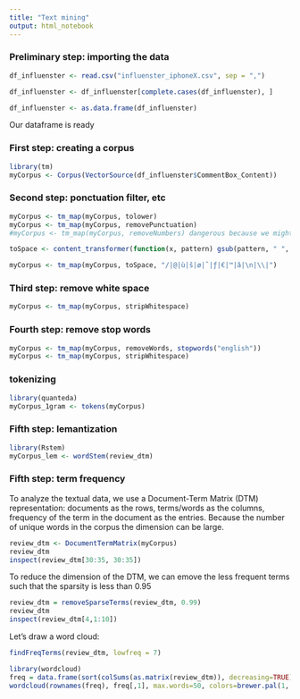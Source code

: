 ```yaml
---
title: "Text mining"
output: html_notebook
---
```

### Preliminary step: importing the data

```r
df_influenster <- read.csv("influenster_iphoneX.csv", sep = ",")

df_influenster <- df_influenster[complete.cases(df_influenster), ]

df_influenster <- as.data.frame(df_influenster)
```
Our dataframe is ready

### First step: creating a corpus

```r
library(tm)
myCorpus <- Corpus(VectorSource(df_influenster$CommentBox_Content))
```

### Second step: ponctuation filter, etc

```r
myCorpus <- tm_map(myCorpus, tolower)
myCorpus <- tm_map(myCorpus, removePunctuation)
#myCorpus <- tm_map(myCorpus, removeNumbers) dangerous because we might loose the cellphone model number
```

```r
toSpace <- content_transformer(function(x, pattern) gsub(pattern, " ", x))

myCorpus <- tm_map(myCorpus, toSpace, "/|@|ù|š|ø|ˆ|ƒ|€|™|â|\n|\\|")

```

### Third step: remove white space

```r
myCorpus <- tm_map(myCorpus, stripWhitespace)
```

### Fourth step: remove stop words

```r
myCorpus <- tm_map(myCorpus, removeWords, stopwords("english"))
myCorpus <- tm_map(myCorpus, stripWhitespace)
```
### tokenizing

```r
library(quanteda)
myCorpus_1gram <- tokens(myCorpus)
```


### Fifth step: lemantization

```r
library(Rstem)
myCorpus_lem <- wordStem(review_dtm)
```


### Fifth step: term frequency

To analyze the textual data, we use a Document-Term Matrix (DTM) representation: documents as the rows, terms/words as the columns, frequency of the term in the document as the entries. Because the number of unique words in the corpus the dimension can be large.
```r
review_dtm <- DocumentTermMatrix(myCorpus)
review_dtm
inspect(review_dtm[30:35, 30:35])
```

To reduce the dimension of the DTM, we can emove the less frequent terms such that the sparsity is less than 0.95

```r
review_dtm = removeSparseTerms(review_dtm, 0.99)
review_dtm
inspect(review_dtm[4,1:10])
```

Let's draw a word cloud:

```r
findFreqTerms(review_dtm, lowfreq = 7)
```


```r
library(wordcloud)
freq = data.frame(sort(colSums(as.matrix(review_dtm)), decreasing=TRUE))
wordcloud(rownames(freq), freq[,1], max.words=50, colors=brewer.pal(1, "Dark2"))
```




